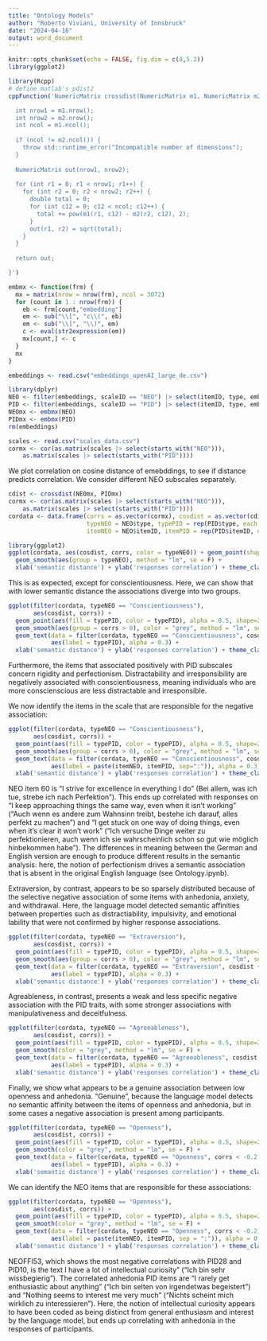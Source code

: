 ```yaml
---
title: "Ontology Models"
author: "Roberto Viviani, University of Innsbruck"
date: "2024-04-18"
output: word_document
---
```


```r
knitr::opts_chunk$set(echo = FALSE, fig.dim = c(8,5.2))
library(ggplot2)

library(Rcpp)
# define matlab's pdist2
cppFunction('NumericMatrix crossdist(NumericMatrix m1, NumericMatrix m2) {

  int nrow1 = m1.nrow();
  int nrow2 = m2.nrow();
  int ncol = m1.ncol();
 
  if (ncol != m2.ncol()) {
    throw std::runtime_error("Incompatible number of dimensions");
  }
 
  NumericMatrix out(nrow1, nrow2);
 
  for (int r1 = 0; r1 < nrow1; r1++) {
    for (int r2 = 0; r2 < nrow2; r2++) {
      double total = 0;
      for (int c12 = 0; c12 < ncol; c12++) {
        total += pow(m1(r1, c12) - m2(r2, c12), 2);
      }
      out(r1, r2) = sqrt(total);
    }
  }
 
  return out;

}')

embmx <- function(frm) {
  mx = matrix(nrow = nrow(frm), ncol = 3072)
  for (count in 1 : nrow(frm)) {
    eb <- frm[count,"embedding"]
    em <- sub("\\[", "c\\(", eb)
    em <- sub("\\]", "\\)", em)
    c <- eval(str2expression(em))
    mx[count,] <- c
  }
  mx
}

embeddings <- read.csv("embeddings_openAI_large_de.csv")

library(dplyr)
NEO <- filter(embeddings, scaleID == "NEO") |> select(itemID, type, embedding)
PID <- filter(embeddings, scaleID == "PID") |> select(itemID, type, embedding)
NEOmx <- embmx(NEO)
PIDmx <- embmx(PID)
rm(embeddings)

scales <- read.csv("scales_data.csv")
cormx <- cor(as.matrix(scales |> select(starts_with("NEO"))), 
    as.matrix(scales |> select(starts_with("PID"))))

```

We plot correlation on cosine distance of emebddings, to see if distance predicts correlation. We consider different NEO subscales separately.

```r
cdist <- crossdist(NEOmx, PIDmx)
cormx <- cor(as.matrix(scales |> select(starts_with("NEO"))), 
    as.matrix(scales |> select(starts_with("PID"))))
cordata <- data.frame(corrs = as.vector(cormx), cosdist = as.vector(cdist),
                      typeNEO = NEO$type, typePID = rep(PID$type, each = nrow(NEO)),
                      itemNEO = NEO$itemID, itemPID = rep(PID$itemID, each = nrow(NEO)))

library(ggplot2)
ggplot(cordata, aes(cosdist, corrs, color = typeNEO)) + geom_point(shape=21) + 
  geom_smooth(aes(group = typeNEO), method = "lm", se = F) + 
  xlab('semantic distance') + ylab('responses correlation') + theme_classic()

```

This is as expected, except for conscientiousness. Here, we can show that with lower semantic distance the associations diverge into two groups.

```r
ggplot(filter(cordata, typeNEO == "Conscientiousness"), 
       aes(cosdist, corrs)) + 
  geom_point(aes(fill = typePID, color = typePID), alpha = 0.5, shape=21) + 
  geom_smooth(aes(group = corrs > 0), color = "grey", method = "lm", se = F) + 
  geom_text(data = filter(cordata, typeNEO == "Conscientiousness", cosdist < 0.95), 
            aes(label = typePID), alpha = 0.3) +
  xlab('semantic distance') + ylab('responses correlation') + theme_classic()

```

Furthermore, the items that associated positively with PID subscales concern rigidity and perfectionism. Distractability and irresponsibility are negatively associated with conscientiousness, meaning individuals who are more conscienscious are less distractable and irresponsible.

We now identify the items in the scale that are responsible for the negative association:


```r
ggplot(filter(cordata, typeNEO == "Conscientiousness"), 
       aes(cosdist, corrs)) + 
  geom_point(aes(fill = typePID, color = typePID), alpha = 0.5, shape=21) + 
  geom_smooth(aes(group = corrs > 0), color = "grey", method = "lm", se = F) + 
  geom_text(data = filter(cordata, typeNEO == "Conscientiousness", cosdist < 0.95), 
            aes(label = paste(itemNEO, itemPID, sep=":")), alpha = 0.3) +
  xlab('semantic distance') + ylab('responses correlation') + theme_classic()

```

NEO item 60 is "I strive for excellence in everything I do" (Bei allem, was ich tue, strebe ich nach Perfektion"). This ends up correlated with responses on "I keep approaching things the same way, even when it isn’t working" ("Auch wenn es andere zum Wahnsinn treibt, bestehe ich darauf, alles perfekt zu machen") and "I get stuck on one way of doing things, even when it’s clear it won’t work" ("Ich versuche Dinge weiter zu perfektionieren, auch wenn ich sie wahrscheinlich schon so gut wie möglich hinbekommen habe"). The differences in meaning between the German and English version are enough to produce different results in the semantic analysis: here, the notion of perfectionism drives a semantic association that is absent in the original English language (see Ontology.ipynb).

Extraversion, by contrast, appears to be so sparsely distributed because of the selective negative association of some items with anhedonia, anxiety, and withdrawal. Here, the language model detected semantic affinities between properties such as distractiability, impulsivity, and emotional lability that were not confirmed by higher response associations.

```r
ggplot(filter(cordata, typeNEO == "Extraversion"), 
       aes(cosdist, corrs)) + 
  geom_point(aes(fill = typePID, color = typePID), alpha = 0.5, shape=21) + 
  geom_smooth(aes(group = corrs > 0), color = "grey", method = "lm", se = F) + 
  geom_text(data = filter(cordata, typeNEO == "Extraversion", cosdist < 0.99, corrs < -0.2), 
            aes(label = typePID), alpha = 0.3) +
  xlab('semantic distance') + ylab('responses correlation') + theme_classic()

```

Agreableness, in contrast, presents a weak and less specific negative association with the PID traits, with some stronger associations with manipulativeness and deceitfulness.

```r
ggplot(filter(cordata, typeNEO == "Agreeableness"), 
       aes(cosdist, corrs)) + 
  geom_point(aes(fill = typePID, color = typePID), alpha = 0.5, shape=21) + 
  geom_smooth(color = "grey", method = "lm", se = F) + 
  geom_text(data = filter(cordata, typeNEO == "Agreeableness", cosdist < 0.99, corrs < -0.2), 
            aes(label = typePID), alpha = 0.3) +
  xlab('semantic distance') + ylab('responses correlation') + theme_classic()

```

Finally, we show what appears to be a genuine association between low openness and anhedonia. "Genuine", because the language model detects no semantic affinity between the items of openness and anhedonia, but in some cases a negative association is present among participants.

```r
ggplot(filter(cordata, typeNEO == "Openness"), 
       aes(cosdist, corrs)) + 
  geom_point(aes(fill = typePID, color = typePID), alpha = 0.5, shape=21) + 
  geom_smooth(color = "grey", method = "lm", se = F) + 
  geom_text(data = filter(cordata, typeNEO == "Openness", corrs < -0.2), 
            aes(label = typePID), alpha = 0.3) +
  xlab('semantic distance') + ylab('responses correlation') + theme_classic()

```

We can identify the NEO items that are responsible for these associations:

```r
ggplot(filter(cordata, typeNEO == "Openness"), 
       aes(cosdist, corrs)) + 
  geom_point(aes(fill = typePID, color = typePID), alpha = 0.5, shape=21) + 
  geom_smooth(color = "grey", method = "lm", se = F) + 
  geom_text(data = filter(cordata, typeNEO == "Openness", corrs < -0.2), 
            aes(label = paste(itemNEO, itemPID, sep = ":")), alpha = 0.3) +
  xlab('semantic distance') + ylab('responses correlation') + theme_classic()

```

NEOFFI53, which shows the most negative correlations with PID28 and PID10, is the text I have a lot of intellectual curiosity" ("Ich bin sehr wissbegierig"). The correlated anhedonia PID items are "I rarely get enthusiastic about anything" ("Ich bin selten von irgendetwas begeistert") and "Nothing seems to interest me very much" ("Nichts scheint mich wirklich zu interessieren"). Here, the notion of intellectual curiosity appears to have been coded as being distinct from general enthusiasm and interest by the language model, but ends up correlating with anhedonia in the responses of participants.